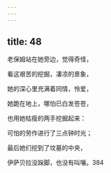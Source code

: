 ```yaml
---
---
---
```

title: 48
---




老保姆站在她旁边，觉得奇怪，

看这艰苦的挖掘，凄凉的景象，

她的深心里充满着同情，怜爱，

她跪在地上，哪怕已白发苍苍，

也用她枯瘦的两手挖掘起来：

可怕的劳作进行了三点钟时光；

最后她们挖到了坟墓的中央，

伊萨贝拉没跺脚，也没有叫嚷。384